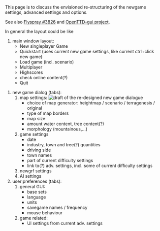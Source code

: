 This page is to discuss the envisioned re-structuring of the newgame settings, advanced settings and options.

See also [http://bugs.openttd.org/task/3826 Flyspray #3826] and [http://dev.openttdcoop.org/projects/openttd-gui OpenTTD-gui project].

In general the layout could be like

#main window layout:
#* New singleplayer Game
#* Quickstart (uses current new game settings, like current ctrl+click new game)
#* Load game (incl. scenario)
#* Multiplayer
#* Highscores
#* check online content(?)
#* Quit



#new game dialog (tabs):
## map settings: [[File:en/Development/Design Drafts/Newgame draft.png|frame|draft of the re-designed new game dialogue]]
##*choice of map generator: heightmap / scenario / terragenesis / original
##*type of map borders
##*map size
##*amount water content, tree content(?)
##*morphology (mountainous,...)
## game settings
##* date
##* industry, town and tree(?) quantities
##* driving side
##* town names
##* part of current difficulty settings
##* link to(?) adv. settings, incl. some of current difficulty settings
## newgrf settings
## AI settings
#user preferences (tabs):
## general GUI:
##* base sets
##* language
##* units
##* savegame names / frequency
##* mouse behaviour
## game related:
##* UI settings from current adv. settings